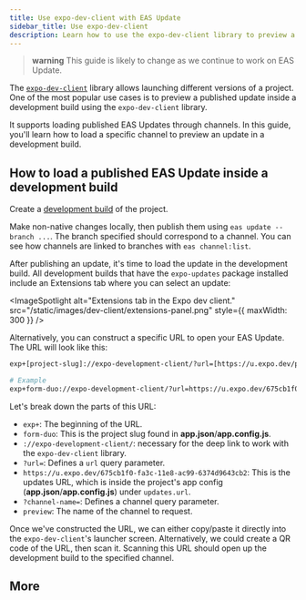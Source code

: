 ```yaml
---
title: Use expo-dev-client with EAS Update
sidebar_title: Use expo-dev-client
description: Learn how to use the expo-dev-client library to preview a published EAS Update inside a development build.
---
```



> **warning** This guide is likely to change as we continue to work on EAS Update.

The [`expo-dev-client`](/develop/development-builds/introduction/) library allows launching different versions of a project. One of the most popular use cases is to preview a published update inside a development build using the `expo-dev-client` library.

It supports loading published EAS Updates through channels. In this guide, you'll learn how to load a specific channel to preview an update in a development build.

## How to load a published EAS Update inside a development build

<Step label="1">

Create a [development build](/develop/development-builds/create-a-build) of the project.

</Step>

<Step label="2">

Make non-native changes locally, then publish them using `eas update --branch ...`. The branch specified should correspond to a channel. You can see how channels are linked to branches with `eas channel:list`.

</Step>

<Step label="3">

After publishing an update, it's time to load the update in the development build. All development builds that have the `expo-updates` package installed include an Extensions tab where you can select an update:

<ImageSpotlight
  alt="Extensions tab in the Expo dev client."
  src="/static/images/dev-client/extensions-panel.png"
  style={{ maxWidth: 300 }}
/>

Alternatively, you can construct a specific URL to open your EAS Update. The URL will look like this:

```bash
exp+[project-slug]://expo-development-client/?url=[https://u.expo.dev/project-id]?channel-name=[channel]

# Example
exp+form-duo://expo-development-client/?url=https://u.expo.dev/675cb1f0-fa3c-11e8-ac99-6374d9643cb2?channel-name=preview
```

Let's break down the parts of this URL:

- `exp+`: The beginning of the URL.
- `form-duo`: This is the project slug found in **app.json**/**app.config.js**.
- `://expo-development-client/`: necessary for the deep link to work with the `expo-dev-client` library.
- `?url=`: Defines a `url` query parameter.
- `https://u.expo.dev/675cb1f0-fa3c-11e8-ac99-6374d9643cb2`: This is the updates URL, which is inside the project's app config (**app.json**/**app.config.js**) under `updates.url`.
- `?channel-name=`: Defines a channel query parameter.
- `preview`: The name of the channel to request.

</Step>

<Step label="4">

Once we've constructed the URL, we can either copy/paste it directly into the `expo-dev-client`'s launcher screen. Alternatively, we could create a QR code of the URL, then scan it. Scanning this URL should open up the development build to the specified channel.

</Step>

## More

<BoxLink
  title="Working example"
  description="See a working example on using expo-dev-client with EAS Update."
  Icon={GithubIcon}
  href="https://github.com/jonsamp/test-expo-dev-client-eas-update"
/>
